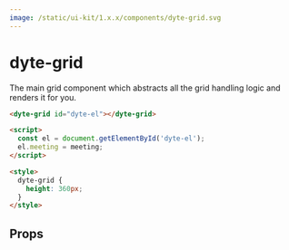 ```yaml
---
image: /static/ui-kit/1.x.x/components/dyte-grid.svg
---
```


# dyte-grid

The main grid component which abstracts all the grid handling logic and renders
it for you.

```html
<dyte-grid id="dyte-el"></dyte-grid>

<script>
  const el = document.getElementById('dyte-el');
  el.meeting = meeting;
</script>

<style>
  dyte-grid {
    height: 360px;
  }
</style>
```

## Props

<PropsTable of="dyte-grid" />
